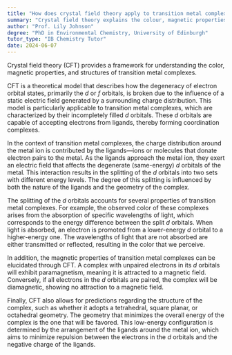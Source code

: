 ```yaml
---
title: "How does crystal field theory apply to transition metal complexes?"
summary: "Crystal field theory explains the colour, magnetic properties, and structures of transition metal complexes."
author: "Prof. Lily Johnson"
degree: "PhD in Environmental Chemistry, University of Edinburgh"
tutor_type: "IB Chemistry Tutor"
date: 2024-06-07
---
```


Crystal field theory (CFT) provides a framework for understanding the color, magnetic properties, and structures of transition metal complexes.

CFT is a theoretical model that describes how the degeneracy of electron orbital states, primarily the $d$ or $f$ orbitals, is broken due to the influence of a static electric field generated by a surrounding charge distribution. This model is particularly applicable to transition metal complexes, which are characterized by their incompletely filled $d$ orbitals. These $d$ orbitals are capable of accepting electrons from ligands, thereby forming coordination complexes.

In the context of transition metal complexes, the charge distribution around the metal ion is contributed by the ligands—ions or molecules that donate electron pairs to the metal. As the ligands approach the metal ion, they exert an electric field that affects the degenerate (same-energy) $d$ orbitals of the metal. This interaction results in the splitting of the $d$ orbitals into two sets with different energy levels. The degree of this splitting is influenced by both the nature of the ligands and the geometry of the complex.

The splitting of the $d$ orbitals accounts for several properties of transition metal complexes. For example, the observed color of these complexes arises from the absorption of specific wavelengths of light, which corresponds to the energy difference between the split $d$ orbitals. When light is absorbed, an electron is promoted from a lower-energy $d$ orbital to a higher-energy one. The wavelengths of light that are not absorbed are either transmitted or reflected, resulting in the color that we perceive.

In addition, the magnetic properties of transition metal complexes can be elucidated through CFT. A complex with unpaired electrons in its $d$ orbitals will exhibit paramagnetism, meaning it is attracted to a magnetic field. Conversely, if all electrons in the $d$ orbitals are paired, the complex will be diamagnetic, showing no attraction to a magnetic field.

Finally, CFT also allows for predictions regarding the structure of the complex, such as whether it adopts a tetrahedral, square planar, or octahedral geometry. The geometry that minimizes the overall energy of the complex is the one that will be favored. This low-energy configuration is determined by the arrangement of the ligands around the metal ion, which aims to minimize repulsion between the electrons in the $d$ orbitals and the negative charge of the ligands.
    